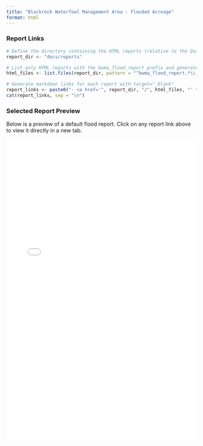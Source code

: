 ```yaml
---
title: "Blackrock Waterfowl Management Area - Flooded Acreage"
format: html
---
```



### Report Links

```r
# Define the directory containing the HTML reports (relative to the Quarto project root)
report_dir <- "docs/reports"

# List only HTML reports with the bwma_flood_report prefix and generate links
html_files <- list.files(report_dir, pattern = "^bwma_flood_report.*\\.html$", full.names = FALSE)

# Generate markdown links for each report with target="_blank"
report_links <- paste0("- <a href='", report_dir, "/", html_files, "' target='_blank'>", html_files, "</a>")
cat(report_links, sep = "\n")


```

### Selected Report Preview

Below is a preview of a default flood report. Click on any report link above to view it directly in a new tab.

<!-- HTML iframe to embed a specific report --> <iframe src="docs/reports/bwma_flood_report_2025-03-15_0.2.html" width="100%" height="800px" style="border: none;" id="report-frame"></iframe> 

